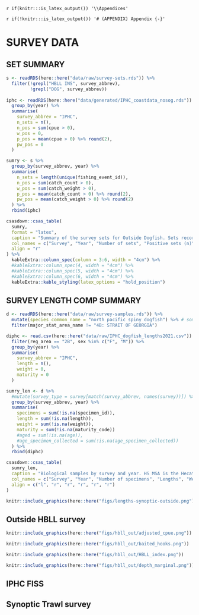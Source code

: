 <!-- The following code should appear at the beginning of the first appendix.
After that, all subsequent sections will be turned into appendices. -->

`r if(knitr:::is_latex_output()) '\\Appendices'`

`r if(!knitr:::is_latex_output()) '# (APPENDIX) Appendix {-}'`

# SURVEY DATA {#app:survey-data}

## SET SUMMARY

```r
s <- readRDS(here::here("data/raw/survey-sets.rds")) %>%
  filter(!grepl("HBLL INS", survey_abbrev),
         !grepl("DOG", survey_abbrev))
		 
iphc <- readRDS(here::here("data/generated/IPHC_coastdata_nosog.rds")) %>%
  group_by(year) %>%
  summarise(
    survey_abbrev = "IPHC",
    n_sets = n(),
    n_pos = sum(cpue > 0),
    w_pos = 0,
    p_pos = mean(cpue > 0) %>% round(2),
    pw_pos = 0
  )

sumry <- s %>%
  group_by(survey_abbrev, year) %>%
  summarise(
    n_sets = length(unique(fishing_event_id)),
    n_pos = sum(catch_count > 0),
    w_pos = sum(catch_weight > 0),
    p_pos = mean(catch_count > 0) %>% round(2),
    pw_pos = mean(catch_weight > 0) %>% round(2)
  ) %>%
  rbind(iphc)

csasdown::csas_table(
  sumry,
  format = "latex",
  caption = "Summary of the survey sets for Outside Dogfish. Sets record the catch in either numbers (n), weight (w), or both.",
  col_names = c("Survey", "Year", "Number of sets", "Positive sets (n)", "Positive sets (w)", "Proportion positive (n)", "Proportion positive (w)"),
  align = "r"
) %>%
  kableExtra::column_spec(column = 3:6, width = "4cm") %>%
  #kableExtra::column_spec(4, width = "4cm") %>%
  #kableExtra::column_spec(5, width = "4cm") %>%
  #kableExtra::column_spec(6, width = "4cm") %>%
  kableExtra::kable_styling(latex_options = "hold_position")
```

## SURVEY LENGTH COMP SUMMARY

```r
d <- readRDS(here::here("data/raw/survey-samples.rds")) %>%
  mutate(species_common_name = "north pacific spiny dogfish") %>% # some missing!?, there are NAs at the bottom of the dataset for ALL columns
  filter(major_stat_area_name != "4B: STRAIT OF GEORGIA")

diphc <- read.csv(here::here("data/raw/IPHC_dogfish_lengths2021.csv")) %>%
  filter(reg_area == "2B", sex %in% c("F", "M")) %>%
  group_by(year) %>%
  summarise(
    survey_abbrev = "IPHC",
    length = n(),
    weight = 0,
    maturity = 0
  )

sumry_len <- d %>%
  #mutate(survey_type = survey[match(survey_abbrev, names(survey))]) %>%
  group_by(survey_abbrev, year) %>%
  summarise(
    specimens = sum(!is.na(specimen_id)),
    length = sum(!is.na(length)),
    weight = sum(!is.na(weight)),
    maturity = sum(!is.na(maturity_code))
    #aged = sum(!is.na(age)),
    #age_specimen_collected = sum(!is.na(age_specimen_collected))
  ) %>%
  rbind(diphc)

csasdown::csas_table(
  sumry_len,
  caption = "Biological samples by survey and year. HS MSA is the Hecate Strait Multispecies Assemblage Survey. Trawl surveys include the synoptic surveys in Hecate Strait (SYN HS), Queen Charlotte Sound (SYN QCS), and West Coast Vancouver Island (SYN WCVI).",
  col_names = c("Survey", "Year", "Number of specimens", "Lengths", "Weights", "Maturities"),
  align = c("l", "r", "r", "r", "r", "r")
)
```

```r
knitr::include_graphics(here::here("figs/lengths-synoptic-outside.png"))
```

\clearpage

## Outside HBLL survey

```r
knitr::include_graphics(here::here("figs/hbll_out/adjusted_cpue.png"))
```

```r
knitr::include_graphics(here::here("figs/hbll_out/baited_hooks.png"))
```

```r
knitr::include_graphics(here::here("figs/hbll_out/HBLL_index.png"))
```

```r
knitr::include_graphics(here::here("figs/hbll_out/depth_marginal.png"))
```


\clearpage

## IPHC FISS

## Synoptic Trawl survey
